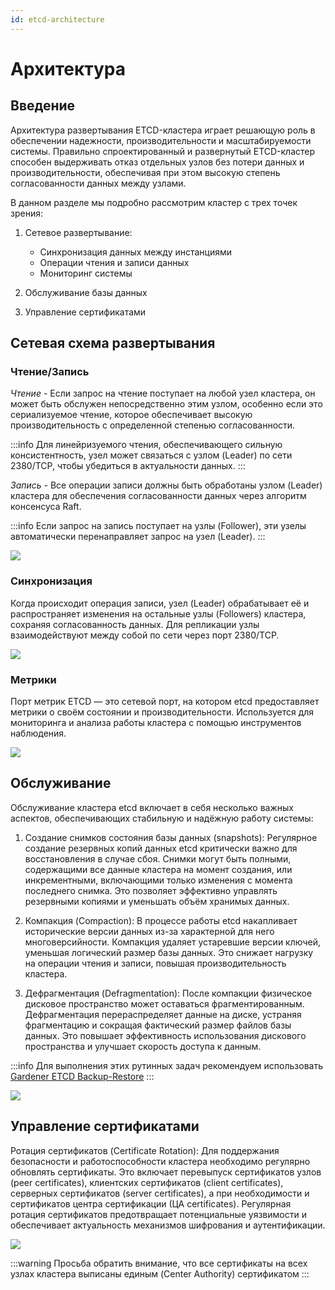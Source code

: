 ```yaml
---
id: etcd-architecture
---
```


# Архитектура

## Введение

Архитектура развертывания ETCD-кластера играет решающую роль в обеспечении надежности, производительности и масштабируемости системы. Правильно спроектированный и развернутый ETCD-кластер способен выдерживать отказ отдельных узлов без потери данных и производительности, обеспечивая при этом высокую степень согласованности данных между узлами.

В данном разделе мы подробно рассмотрим кластер с трех точек зрения:

1. Сетевое развертывание:

   - Синхронизация данных между инстанциями
   - Операции чтения и записи данных
   - Мониторинг системы

2. Обслуживание базы данных

3. Управление сертификатами

## Сетевая схема развертывания

### Чтение/Запись

_Чтение_ - Если запрос на чтение поступает на любой узел кластера, он может быть обслужен непосредственно этим узлом, особенно если это сериализуемое чтение, которое обеспечивает высокую производительность с определенной степенью согласованности.

:::info
Для линейризуемого чтения, обеспечивающего сильную консистентность, узел может связаться с узлом (Leader) по сети 2380/TCP, чтобы убедиться в актуальности данных.
:::

_Запись_ - Все операции записи должны быть обработаны узлом (Leader) кластера для обеспечения согласованности данных через алгоритм консенсуса Raft.

:::info
Если запрос на запись поступает на узлы (Follower), эти узелы автоматически перенаправляет запрос на узел (Leader).
:::

<div className="center">
  <img src={`${getBasePrefix()}/img/etcd/etcd-server.svg`} />
</div>

### Синхронизация

Когда происходит операция записи, узел (Leader) обрабатывает её и распространяет изменения на остальные узлы (Followers) кластера, сохраняя согласованность данных. Для репликации узлы взаимодействуют между собой по сети через порт 2380/TCP.

<div className="center">
  <img src={`${getBasePrefix()}/img/etcd/etcd-peer.svg`} />
</div>

### Метрики

Порт метрик ETCD — это сетевой порт, на котором etcd предоставляет метрики о своём состоянии и производительности. Используется для мониторинга и анализа работы кластера с помощью инструментов наблюдения.

<div className="center">
  <img src={`${getBasePrefix()}/img/etcd/etcd-metrics.svg`} />
</div>

## Обслуживание

Обслуживание кластера etcd включает в себя несколько важных аспектов, обеспечивающих стабильную и надёжную работу системы:

1. Создание снимков состояния базы данных (snapshots): Регулярное создание резервных копий данных etcd критически важно для восстановления в случае сбоя. Снимки могут быть полными, содержащими все данные кластера на момент создания, или инкрементными, включающими только изменения с момента последнего снимка. Это позволяет эффективно управлять резервными копиями и уменьшать объём хранимых данных.

2. Компакция (Compaction): В процессе работы etcd накапливает исторические версии данных из-за характерной для него многоверсийности. Компакция удаляет устаревшие версии ключей, уменьшая логический размер базы данных. Это снижает нагрузку на операции чтения и записи, повышая производительность кластера.

3. Дефрагментация (Defragmentation): После компакции физическое дисковое пространство может оставаться фрагментированным. Дефрагментация перераспределяет данные на диске, устраняя фрагментацию и сокращая фактический размер файлов базы данных. Это повышает эффективность использования дискового пространства и улучшает скорость доступа к данным.

:::info
Для выполнения этих рутинных задач рекомендуем использовать [Gardener ETCD Backup-Restore](https://github.com/gardener/etcd-backup-restore/tree/master)
:::

<div className="center">
  <img src={`${getBasePrefix()}/img/etcd/etcd-backup.svg`} />
</div>

## Управление сертификатами

Ротация сертификатов (Certificate Rotation): Для поддержания безопасности и работоспособности кластера необходимо регулярно обновлять сертификаты. Это включает перевыпуск сертификатов узлов (peer certificates), клиентских сертификатов (client certificates), серверных сертификатов (server certificates), а при необходимости и сертификатов центра сертификации (ЦА certificates). Регулярная ротация сертификатов предотвращает потенциальные уязвимости и обеспечивает актуальность механизмов шифрования и аутентификации.

<div className="center">
  <img src={`${getBasePrefix()}/img/etcd/etcd-certificates.svg`} />
</div>

:::warning
Просьба обратить внимание, что все сертификаты на всех узлах кластера выписаны единым (Center Authority) сертификатом
:::
